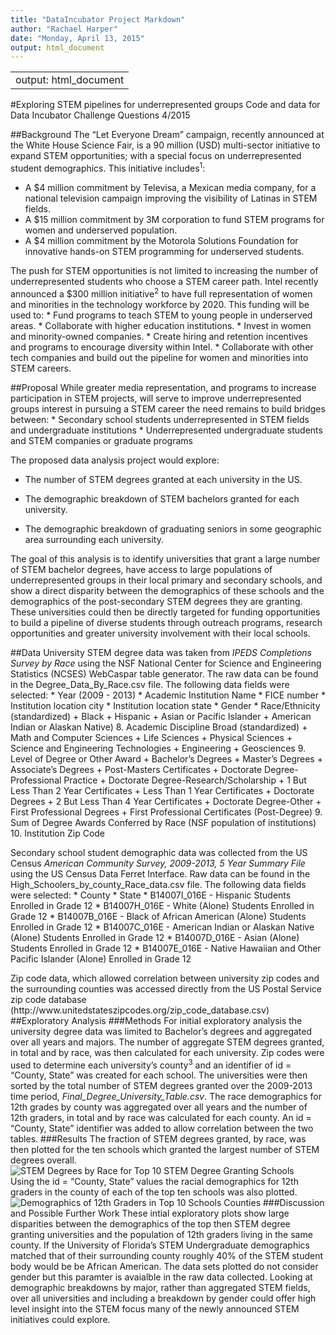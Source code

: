 ```yaml
---
title: "DataIncubator Project Markdown"
author: "Rachael Harper"
date: "Monday, April 13, 2015"
output: html_document
---
```


---
output: html_document
---

#Exploring STEM pipelines for underrepresented groups
Code and data for Data Incubator Challenge Questions 4/2015

##Background
The "Let Everyone Dream" campaign, recently announced at the White House Science Fair, is a 90 million (USD) multi-sector initiative to expand STEM opportunities; with a special focus on underrepresented student demographics. This initiative includes^1^:

* A $4 million commitment by Televisa, a Mexican media company, for a national television campaign improving the visibility of Latinas in STEM fields.
* A $15 million commitment by 3M corporation to fund STEM programs for women and underserved population.
* A $4 million commitment by the Motorola Solutions Foundation for innovative hands-on STEM programming for underserved students.

The push for STEM opportunities is not limited to  increasing the number of underrepresented students who choose a STEM career path. Intel recently announced a $300 million initiative^2^ to have full representation of women and minorities in the technology workforce by 2020. This funding will be used to:
* Fund programs to teach STEM to young people in underserved areas.
* Collaborate with higher education institutions.
* Invest in women and minority-owned companies.
* Create hiring and retention incentives and programs to encourage diversity within Intel.
* Collaborate with other tech companies and build out the pipeline for women and minorities into STEM careers.

##Proposal
While greater media representation, and programs to increase participation in STEM projects, will serve to improve underrepresented groups interest in pursuing a STEM career the need remains to build bridges between:
* Secondary school students underrepresented in STEM fields and undergraduate institutions
* Underrepresented undergraduate students and STEM companies or graduate programs

The proposed data analysis project would explore:

* The number of STEM degrees granted at each university in the US.

* The demographic breakdown of STEM bachelors granted for each university.

* The demographic breakdown of graduating seniors in some geographic area surrounding each university.

The goal of this analysis is to identify universities that grant a large number of STEM bachelor degrees, have access to large populations of underrepresented groups in their local primary and secondary schools, and show a direct disparity between the demographics of these schools and the demographics of the post-secondary STEM degrees they are granting. These universities could then be directly targeted for funding opportunities to build a pipeline of diverse students through outreach programs, research opportunities and greater university involvement with their local schools.  

##Data
University STEM degree data was taken from *IPEDS Completions Survey by Race* using the NSF National Center for Science and Engineering Statistics (NCSES) WebCaspar table generator.  The raw data can be found in the Degree_Data_By_Race.csv file. 
The following data fields were selected:
* Year (2009 - 2013)
* Academic Institution Name
* FICE number
* Institution location city
* Institution location state
* Gender
* Race/Ethnicity (standardized)
  + Black
  + Hispanic 
  + Asian or Pacific Islander
  + American Indian or Alaskan Native)
8. Academic Discipline Broad (standardized)
  + Math and Computer Sciences
  + Life Sciences
  + Physical Sciences
  + Science and Engineering Technologies
  + Engineering
  + Geosciences
9. Level of Degree or Other Award
  + Bachelor's Degrees
  + Master's Degrees
  + Associate's Degrees
  + Post-Masters Certificates
  + Doctorate Degree-Professional Practice
  + Doctorate Degree-Research/Scholarship
  + 1 But Less Than 2 Year Certificates
  + Less Than 1 Year Certificates
  + Doctorate Degrees
  + 2 But Less Than 4 Year Certificates
  + Doctorate Degree-Other
  + First Professional Degrees
  + First Professional Certificates (Post-Degree)
9. Sum of Degree Awards Conferred by Race (NSF population of institutions)
10. Institution Zip Code

Secondary school student demographic data was collected from the US Census *American Community Survey, 2009-2013, 5 Year Summary File* using the US Census Data Ferret Interface. Raw data can be found in the High_Schoolers_by_county_Race_data.csv file.
The following data fields were selected:
* County
* State
* B14007I_016E - Hispanic Students Enrolled in Grade 12
* B14007H_016E - White (Alone) Students Enrolled in Grade 12
* B14007B_016E - Black of African American (Alone) Students Enrolled in Grade 12
* B14007C_016E - American Indian or Alaskan Native (Alone) Students Enrolled in Grade 12
* B14007D_016E - Asian (Alone) Students Enrolled in Grade 12
* B14007E_016E - Native Hawaiian and Other Pacific Islander (Alone) Enrolled in Grade 12

Zip code data, which allowed correlation between university zip codes and the surrounding counties was accessed directly from the US Postal Service zip code database (http://www.unitedstateszipcodes.org/zip_code_database.csv) 
##Exploratory Analysis
###Methods
For initial exploratory analysis the university degree data was limited to Bachelor's degrees and aggregated over all years and majors. The number of aggregate STEM degrees granted, in total and by race, was then calculated for each university.  Zip codes were used to determine each university's county^3^ and an identifier of id = "County, State" was created for each school. The universities were then sorted by the total number of STEM degrees granted over the 2009-2013 time period, *Final_Degree_University_Table.csv*. 
The race demographics for 12th grades by county was aggregated over all years and the number of 12th graders, in total and by race was calculated for each county. An id = "County, State" identifier was added to allow correlation between the two tables. 
###Results
The fraction of STEM degrees granted, by race, was then plotted for the ten schools which granted the largest number of STEM degrees overall.   
![STEM Degrees by Race for Top 10 STEM Degree Granting Schools](./Top_Ten_Schools_Degree_Demo.png)  
Using the id = "County, State" values the racial demographics for 12th graders in the county of each of the top ten schools was also plotted.
![Demographics of 12th Graders in Top 10 Schools Counties](./University County Demographics - 12th gradersA.png) 
###Discussion and Possible Further Work
These intial exploratory plots show large disparities between the demographics of the top then STEM degree granting universities and the population of 12th graders living in the same county. If the University of Florida's STEM Undergraduate demographics matched that of their surrounding county roughly 40% of the STEM student body would be be African American. The data sets plotted do not consider gender but this paramter is avaialble in the raw data collected. Looking at demographic breakdowns by major, rather than aggregated STEM fields, over all universities and including a breakdown by gender could offer high level insight into the STEM focus many of the newly announced STEM initiatives could explore. 
